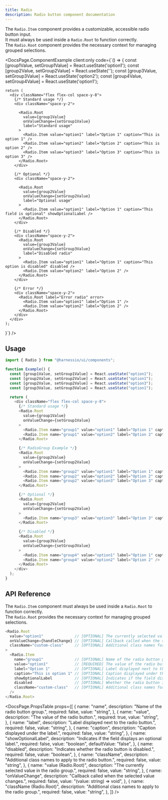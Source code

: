 ```yaml
---
title: Radio
description: Radio button component documentation
---
```


The `Radio.Item` component provides a customizable, accessible radio button input.  
It must always be used inside a `Radio.Root` to function correctly.  
The `Radio.Root` component provides the necessary context for managing grouped selections.


<DocsPage.ComponentExample
  client:only
  code={`() => {
    const [group1Value, setGroup1Value] = React.useState('option1');
    const [group2Value, setGroup2Value] = React.useState('');
    const [group3Value, setGroup3Value] = React.useState('option2');
    const [group4Value, setGroup4Value] = React.useState('option1');

    return (
      <div className="flex flex-col space-y-8">
        {/* Standard usage */}
        <div className="space-y-2">

          <Radio.Root
            value={group1Value}
            onValueChange={setGroup1Value}
            label="Standard usage"
          >
            <Radio.Item value="option1" label="Option 1" caption="This is option 1" />
            <Radio.Item value="option2" label="Option 2" caption="This is option 2" />
            <Radio.Item value="option3" label="Option 3" caption="This is option 3" />
          </Radio.Root>
        </div>

        {/* Optional */}
        <div className="space-y-2">

          <Radio.Root
            value={group2Value}
            onValueChange={setGroup2Value}
            label="Optional usage"
          >
            <Radio.Item value="option1" label="Option 1" caption="This field is optional" showOptionalLabel />
          </Radio.Root>
        </div>

        {/* Disabled */}
        <div className="space-y-2">
          <Radio.Root
            value={group3Value}
            onValueChange={setGroup3Value}
            label="Disabled radio"
          >
            <Radio.Item value="option1" label="Option 1" caption="This option is disabled" disabled />
            <Radio.Item value="option2" label="Option 2" />
          </Radio.Root>
        </div>

        {/* Error */}
        <div className="space-y-2">
          <Radio.Root label="Error radio" error>
            <Radio.Item value="option1" label="Option 1" />
            <Radio.Item value="option2" label="Option 2" />
          </Radio.Root>
        </div>
      </div>
    );

}`}
/>

## Usage

```typescript jsx
import { Radio } from "@harnessio/ui/components";

function Example() {
  const [group1Value, setGroup1Value] = React.useState("option1");
  const [group2Value, setGroup2Value] = React.useState("option1");
  const [group2Value, setGroup2Value] = React.useState("option3");
  const [group3Value, setGroup3Value] = React.useState("option1");

  return (
    <div className="flex flex-col space-y-8">
      {/* Standard usage */}
      <Radio.Root
        value={group1Value}
        onValueChange={setGroup1Value}
      >
        <Radio.Item name="group1" value="option1" label="Option 1" caption="This is option 1" />
        <Radio.Item name="group1" value="option2" label="Option 2" caption="This is option 2" />
      </Radio.Root>

      {/* RadioGroup Example */}
      <Radio.Root
        value={group2Value}
        onValueChange={setGroup2Value}
      >
        <Radio.Item name="group2" value="option1" label="Option 1" caption="This is option 1" />
        <Radio.Item name="group2" value="option2" label="Option 2" caption="This is option 2" />
        <Radio.Item name="group2" value="option3" label="Option 3" caption="This is option 3" />
      </Radio.Root>

      {/* Optional */}
      <Radio.Root
        value={group2Value}
        onValueChange={setGroup2Value}
      >
        <Radio.Item name="group3" value="option3" label="Option 3" caption="This field is optional" showOptionalLabel />
      </Radio.Root>

      {/* Disabled */}
      <Radio.Root
        value={group3Value}
        onValueChange={setGroup3Value}
      >
        <Radio.Item name="group4" value="option1" label="Option 1" caption="This option is disabled" disabled />
        <Radio.Item name="group4" value="option2" label="Option 2" />
      </Radio.Root>
    </div>
  );
}
```

## API Reference

The `Radio.Item` component must always be used inside a `Radio.Root` to function correctly.  
The `Radio.Root` provides the necessary context for managing grouped selections.

```typescript jsx
<Radio.Root
  value="option1"              // [OPTIONAL] The currently selected value
  onValueChange={handleChange} // [OPTIONAL] Callback called when the selected value changes
  className="custom-class"     // [OPTIONAL] Additional class names for the group
>
  <Radio.Item
    name="group1"              // [OPTIONAL] Name of the radio button group
    value="option1"            // [REQUIRED] The value of the radio button
    label="Option 1"           // [OPTIONAL] Label displayed next to the radio button
    caption="This is option 1" // [OPTIONAL] Caption displayed under the label
    showOptionalLabel          // [OPTIONAL] Indicates if the field displays an optional label
    disabled                   // [OPTIONAL] Whether the radio button is disabled
    className="custom-class"   // [OPTIONAL] Additional class names for the radio button
  />
</Radio.Root>
```

<DocsPage.PropsTable
  props={[
    {
      name: "name",
      description: "Name of the radio button group.",
      required: false,
      value: "string",
    },
    {
      name: "value",
      description: "The value of the radio button.",
      required: true,
      value: "string",
    },
    {
      name: "label",
      description: "Label displayed next to the radio button.",
      required: false,
      value: "string",
    },
    {
      name: "caption",
      description: "Caption displayed under the label.",
      required: false,
      value: "string",
    },
    {
      name: "showOptionalLabel",
      description: "Indicates if the field displays an optional label.",
      required: false,
      value: "boolean",
      defaultValue: "false",
    },
    {
      name: "disabled",
      description: "Indicates whether the radio button is disabled.",
      required: false,
      value: "boolean",
    },
    {
      name: "className",
      description: "Additional class names to apply to the radio button.",
      required: false,
      value: "string",
    },
    {
      name: "value (Radio.Root)",
      description: "The currently selected value in the radio group.",
      required: false,
      value: "string",
    },
    {
      name: "onValueChange",
      description: "Callback called when the selected value changes.",
      required: false,
      value: "(value: string) => void",
    },
    {
      name: "className (Radio.Root)",
      description: "Additional class names to apply to the radio group.",
      required: false,
      value: "string",
    },
  ]}
/>
